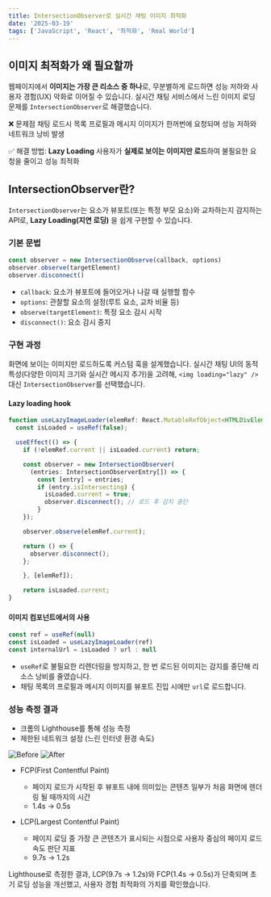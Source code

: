 ```yaml
---
title: IntersectionObserver로 실시간 채팅 이미지 최적화
date: '2025-03-19'
tags: ['JavaScript', 'React', '최적화', 'Real World']
---
```


## 이미지 최적화가 왜 필요할까

웹페이지에서 **이미지는 가장 큰 리소스 중 하나**로, 무분별하게 로드하면 성능 저하와 사용자 경험(UX) 악화로 이어질 수 있습니다. 실시간 채팅 서비스에서 느린 이미지 로딩 문제를 `IntersectionObserver`로 해결했습니다.

❌ 문제점
채팅 로드시 목록 프로필과 메시지 이미지가 한꺼번에 요청되며 성능 저하와 네트워크 낭비 발생

✅ 해결 방법: **Lazy Loading**
사용자가 **실제로 보이는 이미지만 로드**하여 불필요한 요청을 줄이고 성능 최적화

## IntersectionObserver란?

`IntersectionObserver`는 요소가 뷰포트(또는 특정 부모 요소)와 교차하는지 감지하는 API로, **Lazy Loading(지연 로딩)** 을 쉽게 구현할 수 있습니다.

### 기본 문법

```javascript
const observer = new IntersectionObserve(callback, options)
observer.observe(targetElement)
observer.disconnect()
```

- `callback`: 요소가 뷰포트에 들어오거나 나갈 때 실행할 함수
- `options`: 관찰할 요소의 설정(루트 요소, 교차 비율 등)
- `observe(targetElement)`: 특정 요소 감시 시작
- `disconnect()`: 요소 감시 중지

### 구현 과정

화면에 보이는 이미지만 로드하도록 커스텀 훅을 설계했습니다. 실시간 채팅 UI의 동적 특성(다양한 이미지 크기와 실시간 메시지 추가)을 고려해, `<img loading="lazy" />` 대신 `IntersectionObserver`를 선택했습니다.

#### Lazy loading hook

```typescript:useLazyImageLoader.ts
function useLazyImageLoader(elemRef: React.MutableRefObject<HTMLDivElement | null>) {
  const isLoaded = useRef(false);

  useEffect(() => {
    if (!elemRef.current || isLoaded.current) return;

    const observer = new IntersectionObserver(
      (entries: IntersectionObserverEntry[]) => {
        const [entry] = entries;
        if (entry.isIntersecting) {
          isLoaded.current = true;
          observer.disconnect(); // 로드 후 감지 중단
        }
    });

    observer.observe(elemRef.current);

	return () => {
      observer.disconnect();
    };

	}, [elemRef]);

	return isLoaded.current;
}
```

#### 이미지 컴포넌트에서의 사용

```typescript
const ref = useRef(null)
const isLoaded = useLazyImageLoader(ref)
const internalUrl = isLoaded ? url : null
```

- `useRef`로 불필요한 리렌더링을 방지하고, 한 번 로드된 이미지는 감지를 중단해 리소스 낭비를 줄였습니다.
- 채팅 목록의 프로필과 메시지 이미지를 뷰포트 진입 시에만 `url`로 로드합니다.

### 성능 측정 결과

- 크롬의 Lighthouse를 통해 성능 측정
- 제한된 네트워크 설정 (느린 인터넷 환경 속도)

![Before](https://github.com/user-attachments/assets/730d42f2-1249-4927-99d8-0ba363faa660)
![After](https://github.com/user-attachments/assets/5a3fffac-d1e6-45f5-b6fb-ebf158704f47)

- FCP(First Contentful Paint)

  - 페이지 로드가 시작된 후 뷰포트 내에 의미있는 콘텐츠 일부가 처음 화면에 렌더링 될 때까지의 시간
  - 1.4s -> 0.5s

- LCP(Largest Contentful Paint)

  - 페이지 로딩 중 가장 큰 콘텐츠가 표시되는 시점으로 사용자 중심의 페이지 로드 속도 판단 지표
  - 9.7s -> 1.2s

Lighthouse로 측정한 결과, LCP(9.7s → 1.2s)와 FCP(1.4s → 0.5s)가 단축되며 초기 로딩 성능을 개선했고, 사용자 경험 최적화의 가치를 확인했습니다.
